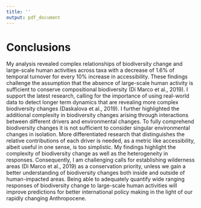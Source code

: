 ```yaml
---
title: ''
output: pdf_document
---
```


# Conclusions

My analysis revealed complex relationships of biodiversity change and large-scale human activities across taxa with a decrease of 1.6% of temporal turnover for every 10% increase in accessibility. These findings challenge the assumption that the absence of large-scale human activity is sufficient to conserve compositional biodiversity (Di Marco et al., 2019). I support the latest research, calling for the importance of using real-world data to detect longer term dynamics that are revealing more complex biodiversity changes (Daskalova et al., 2019). I further highlighted the additional complexity in biodiversity changes arising through interactions between different drivers and environmental changes. To fully comprehend biodiversity changes it is not sufficient to consider singular environmental changes in isolation. More differentiated research that distinguishes the relative contributions of each driver is needed, as a metric like accessibility, albeit useful in one sense, is too simplistic. My findings highlight the complexity of biodiversity change as well as the heterogeneity in responses. Consequently, I am challenging calls for establishing wilderness areas (Di Marco et al., 2019) as a conservation priority, unless we gain a better understanding of biodiversity changes both inside and outside of human-impacted areas. Being able to adequately quantify wide ranging responses of biodiversity change to large-scale human activities will improve predictions for better international policy making in the light of our rapidly changing Anthropocene.